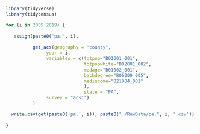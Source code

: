 

```r
library(tidyverse)
library(tidycensus)
```

```r
for (i in 2005:2019) {
   
   assign(paste0("pa.", i),
          
          get_acs(geography = "county", 
               year = i,
               variables = c(totpop="B01001_001",
                             totpopwhite="B02001_002",
                             medage="B01002_001",
                             bachdegree="B06009_005",
                             medincome="B21004_001"
                             ),
                             state = "PA",
               survey = "acs1")
          )

  write.csv(get(paste0('pa.', i)), paste0("./RawData/pa.", i, '.csv')) 
  
}
```

